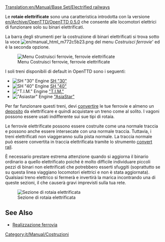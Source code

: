 [[Translation:en/Manual/Base Set/Electrified railways]]
{{it/Manual/Base Set/Tipi di ferrovia}}

Le '''rotaie elettrificate''' sono una caratteristica introdotta con la versione [[en/Archive/OpenTTD/OpenTTD 0.5.0]] che consente alle locomotori elettrici di funzionare solo su binari elettrificati.

La barra degli strumenti per la costruzione di binari elettrificati si trova sotto la voce [[File:en/manual html m772c5b23.png]] del menu ''Costruisci ferrovie''' ed è la seconda opzione.

[[File:it/Manual/Base Set/Ferrovie elettr 1965.png|none|frame|Menu Costruisci ferrovie, ferrovie elettrificate]]

I soli treni disponibili di default in OpenTTD sono i seguenti:
*[[File:en/Manual/Base Set/Trains/Sh30.png|SH "30" Engine]] [[it/Manual/Base Set/Trains/SH "30"|SH "30"]]
*[[File:en/Manual/Base Set/Trains/Sh40.png|SH "40" Engine]] [[it/Manual/Base Set/Trains/SH "40"|SH "40"]]
*[[File:en/Manual/Base Set/Trains/Tim.png|"T.I.M." Engine]] [[it/Manual/Base Set/Trains/T.I.M.|"T.I.M."]]
*[[File:en/Manual/Base Set/Trains/Asiastar.png|"Asiastar" Engine]] [[it/Manual/Base Set/Trains/AsiaStar|"AsiaStar"]]

Per far funzionare questi treni, devi [[it/Manual/Convertire rotaia|convertire]] le tue ferrovie e almeno un [[it/Manual/Depositi|deposito]] da elettrificare e quindi acquistare un treno come al solito. I vagoni possono essere usati indifferente sui sue tipi di rotaia.

Le ferrovie elettrificate possono essere costruite come una normale traccia e possono anche essere intersecate con una normale traccia. Tuttavia, i treni elettrificati non viaggeranno sulla pista normale. La traccia normale può essere convertita in traccia elettrificata tramite lo strumento [[en/Manual/Convert rail | convert rail]].

È necessario prestare estrema attenzione quando si aggiorna il binario ordinario a quello elettrificato poiché è molto difficile individuare piccoli pezzi di binari non elettrificati che potrebbero esserti sfuggiti (soprattutto se su questa linea viaggiano locomotori elettrici e non è stata aggiornata). Qualsiasi treno elettrico si fermerà e invertirà la marica incontrando una di queste sezioni, il che causerà gravi imprevisti sulla tua rete.


[[File:en/Manual/Base Set/Erailways.png|none|frame|Sezione di rotaia elettrificata]]

{{en/Feature|0.5}}

==See Also==
*[[it/Manual/Realizzazione ferrovia|Realizzazione ferrovia]]

[[Category:it/Manual/Costruzioni]]